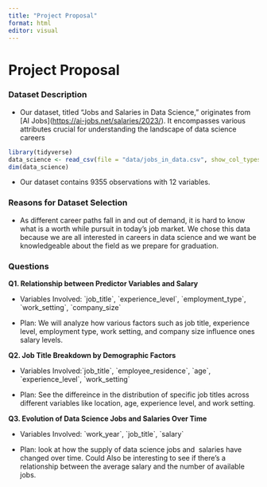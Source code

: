 ```yaml
---
title: "Project Proposal"
format: html
editor: visual
---
```


# Project Proposal

### Dataset Description

-   Our dataset, titled "Jobs and Salaries in Data Science," originates from \[AI Jobs\](<https://ai-jobs.net/salaries/2023/>). It encompasses various attributes crucial for understanding the landscape of data science careers

```r
library(tidyverse)
data_science <- read_csv(file = "data/jobs_in_data.csv", show_col_types = FALSE)
dim(data_science)
```

-   Our dataset contains 9355 observations with 12 variables.

### Reasons for Dataset Selection

-   As different career paths fall in and out of demand, it is hard to know what is a worth while pursuit in today's job market. We chose this data because we are all interested in careers in data science and we want be knowledgeable about the field as we prepare for graduation.

### Questions

**Q1. Relationship between Predictor Variables and Salary**

-   Variables Involved: \`job_title\`, \`experience_level\`, \`employment_type\`, \`work_setting\`, \`company_size\`

-   Plan: We will analyze how various factors such as job title, experience level, employment type, work setting, and company size influence ones salary levels.

**Q2. Job Title Breakdown by Demographic Factors**

-   Variables Involved:\`job_title\`, \`employee_residence\`, \`age\`, \`experience_level\`, \`work_setting\`

-   Plan: See the differeince in the distribution of specific job titles across different variables like location, age, experience level, and work setting.

**Q3. Evolution of Data Science Jobs and Salaries Over Time**

-   Variables Involved: \`work_year\`, \`job_title\`, \`salary\`

-   Plan: look at how the supply of data science jobs and  salaries have changed over time. Could Also be interesting to see if there's a relationship between the average salary and the number of available jobs.
